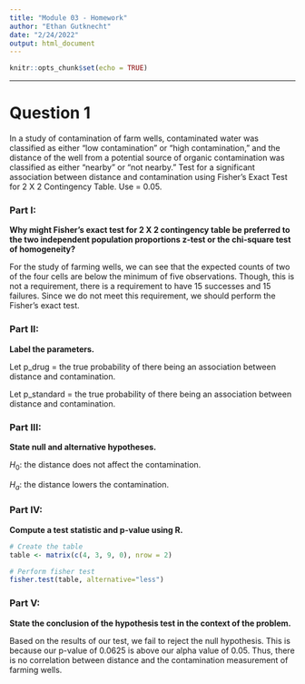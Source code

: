 ---
title: "Module 03 - Homework"
author: "Ethan Gutknecht"
date: "2/24/2022"
output: html_document
---

```{r setup, include=FALSE}
knitr::opts_chunk$set(echo = TRUE)
```



---------------------------



# Question 1

In a study of contamination of farm wells, contaminated water was classified as either “low contamination” or “high contamination,” and the distance of the well from a potential source of organic contamination was classified as either “nearby” or “not nearby.” Test for a significant association between distance and contamination using Fisher’s Exact Test for 2 X 2 Contingency Table. Use  = 0.05.

### Part I:
**Why might Fisher’s exact test for 2 X 2 contingency table be preferred to the two independent population proportions z-test or the chi-square test of homogeneity?**

For the study of farming wells, we can see that the expected counts of two of the four cells are below the minimum of five observations. Though, this is not a requirement, there is a requirement to have 15 successes and 15 failures. Since we do not meet this requirement, we should perform the Fisher's exact test.


### Part II:
**Label the parameters.**

Let p_drug = the true probability of there being an association between distance and contamination.

Let p_standard = the true probability of there being an association between distance and contamination.



### Part III:
**State null and alternative hypotheses.**

$H_{0}$: the distance does not affect the contamination.

$H_{a}$: the distance lowers the contamination.



### Part IV:
**Compute a test statistic and p-value using R.**
```{r}
# Create the table
table <- matrix(c(4, 3, 9, 0), nrow = 2)

# Perform fisher test
fisher.test(table, alternative="less")
```

### Part V:
**State the conclusion of the hypothesis test in the context of the problem.**

Based on the results of our test, we fail to reject the null hypothesis. This is because our p-value of 0.0625 is above our alpha value of 0.05. Thus, there is no correlation between distance and the contamination measurement of farming wells.





